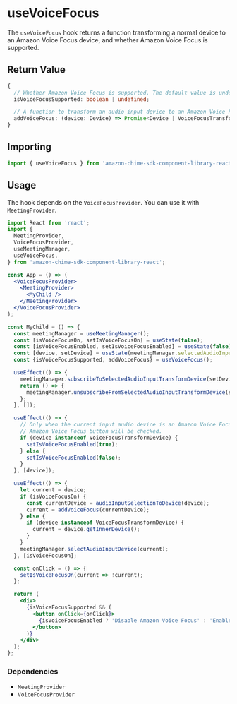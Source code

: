 
<Meta title="SDK Hooks/useVoiceFocus" />

# useVoiceFocus

The `useVoiceFocus` hook returns a function transforming a normal device to an Amazon Voice Focus device, and whether Amazon Voice Focus is supported.

## Return Value

```typescript
{
  // Whether Amazon Voice Focus is supported. The default value is undefined, then changes to true or false.
  isVoiceFocusSupported: boolean | undefined;

  // A function to transform an audio input device to an Amazon Voice Focus device.
  addVoiceFocus: (device: Device) => Promise<Device | VoiceFocusTransformDevice>;
}

```

## Importing

```javascript
import { useVoiceFocus } from 'amazon-chime-sdk-component-library-react';
```

## Usage

The hook depends on the `VoiceFocusProvider`. You can use it with `MeetingProvider`.

```jsx
import React from 'react';
import {
  MeetingProvider,
  VoiceFocusProvider,
  useMeetingManager,
  useVoiceFocus,
} from 'amazon-chime-sdk-component-library-react';

const App = () => (
  <VoiceFocusProvider>
    <MeetingProvider>
      <MyChild />
    </MeetingProvider>
  </VoiceFocusProvider>
);

const MyChild = () => {
  const meetingManager = useMeetingManager();
  const [isVoiceFocusOn, setIsVoiceFocusOn] = useState(false);
  const [isVoiceFocusEnabled, setIsVoiceFocusEnabled] = useState(false);
  const [device, setDevice] = useState(meetingManager.selectedAudioInputTransformDevice)
  const {isVoiceFocusSupported, addVoiceFocus} = useVoiceFocus();

  useEffect(() => {
    meetingManager.subscribeToSelectedAudioInputTransformDevice(setDevice);
    return () => {
      meetingManager.unsubscribeFromSelectedAudioInputTransformDevice(setDevice);
    };
  }, []);

  useEffect(() => {
    // Only when the current input audio device is an Amazon Voice Focus transform device,
    // Amazon Voice Focus button will be checked.
    if (device instanceof VoiceFocusTransformDevice) {
      setIsVoiceFocusEnabled(true);
    } else {
      setIsVoiceFocusEnabled(false);
    }
  }, [device]);

  useEffect(() => {
    let current = device;
    if (isVoiceFocusOn) {
      const currentDevice = audioInputSelectionToDevice(device);
      current = addVoiceFocus(currentDevice);
    } else {
      if (device instanceof VoiceFocusTransformDevice) {
        current = device.getInnerDevice();
      }
    }
    meetingManager.selectAudioInputDevice(current);
  }, [isVoiceFocusOn];

  const onClick = () => {
    setIsVoiceFocusOn(current => !current);
  };

  return (
    <div>
      {isVoiceFocusSupported && (
        <button onClick={onClick}>
          {isVoiceFocusEnabled ? 'Disable Amazon Voice Focus' : 'Enable Amazon Voice Focus'}
        </button>
      )}
    </div>
  );
};
```

### Dependencies

- `MeetingProvider`
- `VoiceFocusProvider`
